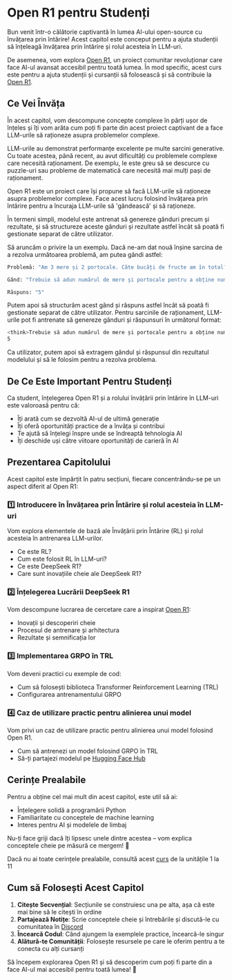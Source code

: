 # Open R1 pentru Studenți

Bun venit într-o călătorie captivantă în lumea AI-ului open-source cu învățarea prin întărire! Acest capitol este conceput pentru a ajuta studenții să înțeleagă învățarea prin întărire și rolul acesteia în LLM-uri.

De asemenea, vom explora [Open R1](https://github.com/huggingface/open-r1), un proiect comunitar revoluționar care face AI-ul avansat accesibil pentru toată lumea. În mod specific, acest curs este pentru a ajuta studenții și cursanții să folosească și să contribuie la [Open R1](https://github.com/huggingface/open-r1).

## Ce Vei Învăța

În acest capitol, vom descompune concepte complexe în părți ușor de înțeles și îți vom arăta cum poți fi parte din acest proiect captivant de a face LLM-urile să raționeze asupra problemelor complexe.

LLM-urile au demonstrat performanțe excelente pe multe sarcini generative. Cu toate acestea, până recent, au avut dificultăți cu problemele complexe care necesită raționament. De exemplu, le este greu să se descurce cu puzzle-uri sau probleme de matematică care necesită mai mulți pași de raționament.

Open R1 este un proiect care își propune să facă LLM-urile să raționeze asupra problemelor complexe. Face acest lucru folosind învățarea prin întărire pentru a încuraja LLM-urile să 'gândească' și să raționeze.

În termeni simpli, modelul este antrenat să genereze gânduri precum și rezultate, și să structureze aceste gânduri și rezultate astfel încât să poată fi gestionate separat de către utilizator.

Să aruncăm o privire la un exemplu. Dacă ne-am dat nouă înșine sarcina de a rezolva următoarea problemă, am putea gândi astfel:

```sh
Problemă: "Am 3 mere și 2 portocale. Câte bucăți de fructe am în total?"

Gând: "Trebuie să adun numărul de mere și portocale pentru a obține numărul total de bucăți de fructe."

Răspuns: "5"
```

Putem apoi să structurăm acest gând și răspuns astfel încât să poată fi gestionate separat de către utilizator. Pentru sarcinile de raționament, LLM-urile pot fi antrenate să genereze gânduri și răspunsuri în următorul format:

```sh
<think>Trebuie să adun numărul de mere și portocale pentru a obține numărul total de bucăți de fructe.</think>
5
```

Ca utilizator, putem apoi să extragem gândul și răspunsul din rezultatul modelului și să le folosim pentru a rezolva problema.

## De Ce Este Important Pentru Studenți

Ca student, înțelegerea Open R1 și a rolului învățării prin întărire în LLM-uri este valoroasă pentru că:
- Îți arată cum se dezvoltă AI-ul de ultimă generație
- Îți oferă oportunități practice de a învăța și contribui
- Te ajută să înțelegi înspre unde se îndreaptă tehnologia AI
- Îți deschide uși către viitoare oportunități de carieră în AI

## Prezentarea Capitolului

Acest capitol este împărțit în patru secțiuni, fiecare concentrându-se pe un aspect diferit al Open R1:

### 1️⃣ Introducere în Învățarea prin Întărire și rolul acesteia în LLM-uri
Vom explora elementele de bază ale Învățării prin Întărire (RL) și rolul acesteia în antrenarea LLM-urilor.
- Ce este RL?
- Cum este folosit RL în LLM-uri?
- Ce este DeepSeek R1?
- Care sunt inovațiile cheie ale DeepSeek R1?

### 2️⃣ Înțelegerea Lucrării DeepSeek R1
Vom descompune lucrarea de cercetare care a inspirat [Open R1](https://huggingface.co/open-r1):
- Inovații și descoperiri cheie
- Procesul de antrenare și arhitectura
- Rezultate și semnificația lor

### 3️⃣ Implementarea GRPO în TRL
Vom deveni practici cu exemple de cod:
- Cum să folosești biblioteca Transformer Reinforcement Learning (TRL)
- Configurarea antrenamentului GRPO

### 4️⃣ Caz de utilizare practic pentru alinierea unui model
Vom privi un caz de utilizare practic pentru alinierea unui model folosind Open R1.
- Cum să antrenezi un model folosind GRPO în TRL
- Să-ți partajezi modelul pe [Hugging Face Hub](https://huggingface.co/models)

## Cerințe Prealabile

Pentru a obține cel mai mult din acest capitol, este util să ai:
- Înțelegere solidă a programării Python
- Familiaritate cu conceptele de machine learning
- Interes pentru AI și modelele de limbaj

Nu-ți face griji dacă îți lipsesc unele dintre acestea – vom explica conceptele cheie pe măsură ce mergem! 🚀

<Tip>

Dacă nu ai toate cerințele prealabile, consultă acest [curs](/course/chapter1/1) de la unitățile 1 la 11

</Tip>

## Cum să Folosești Acest Capitol

1. **Citește Secvențial**: Secțiunile se construiesc una pe alta, așa că este mai bine să le citești în ordine
2. **Partajează Notițe**: Scrie conceptele cheie și întrebările și discută-le cu comunitatea în [Discord](https://discord.gg/F3vZujJH)
3. **Încearcă Codul**: Când ajungem la exemplele practice, încearcă-le singur
4. **Alătură-te Comunității**: Folosește resursele pe care le oferim pentru a te conecta cu alți cursanți

Să începem explorarea Open R1 și să descoperim cum poți fi parte din a face AI-ul mai accesibil pentru toată lumea! 🚀 